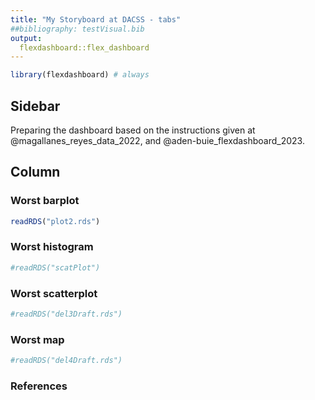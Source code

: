 ```yaml
---
title: "My Storyboard at DACSS - tabs"
##bibliography: testVisual.bib
output: 
  flexdashboard::flex_dashboard
---
```


```r
library(flexdashboard) # always
```

## Sidebar {.sidebar}


Preparing the dashboard based on the instructions given at @magallanes_reyes_data_2022, and @aden-buie_flexdashboard_2023.

## Column {.tabset .tabset-fade}


### Worst barplot

```r
readRDS("plot2.rds")
```


### Worst histogram

```r
#readRDS("scatPlot")
```

### Worst scatterplot

```r
#readRDS("del3Draft.rds")
```


### Worst map

```r
#readRDS("del4Draft.rds")
```


### References 
